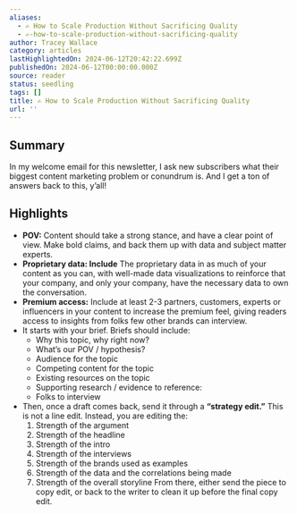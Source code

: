 ```yaml
---
aliases:
  - ✍️ How to Scale Production Without Sacrificing Quality
  - ✍️-how-to-scale-production-without-sacrificing-quality
author: Tracey Wallace
category: articles
lastHighlightedOn: 2024-06-12T20:42:22.699Z
publishedOn: 2024-06-12T00:00:00.000Z
source: reader
status: seedling
tags: []
title: ✍️ How to Scale Production Without Sacrificing Quality
url: ''
---
```

## Summary

In my welcome email for this newsletter, I ask new subscribers what their biggest content marketing problem or conundrum is. And I get a ton of answers back to this, y’all!

## Highlights

- **POV:** Content should take a strong stance, and have a clear point of view. Make bold claims, and back them up with data and subject matter experts.
- **Proprietary data: Include** The proprietary data in as much of your content as you can, with well-made data visualizations to reinforce that your company, and only your company, have the necessary data to own the conversation.
- **Premium access:** Include at least 2-3 partners, customers, experts or influencers in your content to increase the premium feel, giving readers access to insights from folks few other brands can interview.
- It starts with your brief. Briefs should include:
  - Why this topic, why right now?
  - What’s our POV / hypothesis?
  - Audience for the topic
  - Competing content for the topic
  - Existing resources on the topic
  - Supporting research / evidence to reference:
  - Folks to interview
- Then, once a draft comes back, send it through a **“strategy edit.”** This is not a line edit. Instead, you are editing the:
  1. Strength of the argument
  2. Strength of the headline
  3. Strength of the intro
  4. Strength of the interviews
  5. Strength of the brands used as examples
  6. Strength of the data and the correlations being made
  7. Strength of the overall storyline
  From there, either send the piece to copy edit, or back to the writer to clean it up before the final copy edit.
